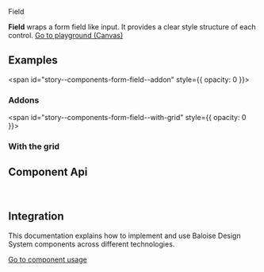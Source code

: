 
<bal-doc-banner id="story--components-form-field--basic" >Field</bal-doc-banner>

<bal-doc-lead>
  <b>Field</b> wraps a form field like input. It provides a clear style structure of each control.
</bal-doc-lead>

<Canvas withSource="open">
  <Story id="components-form-field--basic" />
</Canvas>

<bal-doc-app>
  <bal-button-group class="mb-large" position="center">
    <a class="button is-primary" href="?path=/story/components-form-field--basic">
      Go to playground (Canvas)
    </a>
    <bal-doc-code-sandbox
      framework="angular"
      template={Basic.parameters.docs.source.code}
      modules="field,input"
    ></bal-doc-code-sandbox>
    <bal-doc-code-sandbox
      framework="html"
      template={Basic.parameters.docs.source.code}
      modules="field,input"
    ></bal-doc-code-sandbox>
  </bal-button-group>
</bal-doc-app>

## Examples

<span id="story--components-form-field--addon" style={{ opacity: 0 }}></span>

### Addons

<Canvas>
  <Story id="components-form-field--addon" />
</Canvas>

<span id="story--components-form-field--with-grid" style={{ opacity: 0 }}></span>

### With the grid

<Canvas>
  <Story id="components-form-field--with-grid" />
</Canvas>

## Component Api


<Description markdown={readme} />
<Description markdown={fieldControl} />
<Description markdown={fieldHint} />
<Description markdown={fieldLabel} />
<Description markdown={fieldMessage} />

<br />

## Integration

This documentation explains how to implement and use Baloise Design System components across different technologies.

<a class="button is-primary" href="?path=/docs/development-components--page">
  Go to component usage
</a>


<Description markdown={testing} />

<bal-doc-github link="/components/form/bal-field/stories/bal-field.docs.mdx"></bal-doc-github>
